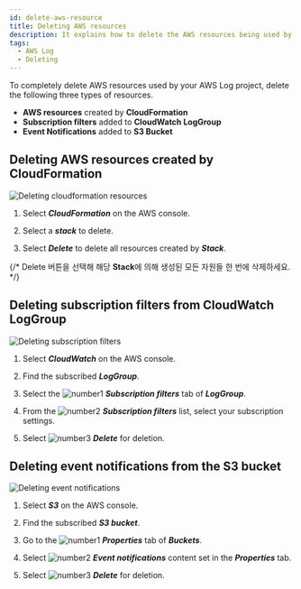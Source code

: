```yaml
---
id: delete-aws-resource
title: Deleting AWS resources
description: It explains how to delete the AWS resources being used by the WhaTap AWS Log project.
tags:
  - AWS Log
  - Deleting
---
```



To completely delete AWS resources used by your AWS Log project, delete the following three types of resources.

- **AWS resources** created by **CloudFormation**
- **Subscription filters** added to **CloudWatch LogGroup**
- **Event Notifications** added to **S3 Bucket**

## Deleting AWS resources created by CloudFormation

![Deleting cloudformation resources](/img/aws-log-cloudformation-resource.png)

1. Select **_CloudFormation_** on the AWS console.

2. Select a **_stack_** to delete.

3. Select **_Delete_** to delete all resources created by **_Stack_**.

{/* Delete 버튼을 선택해 해당 **Stack**에 의해 생성된 모든 자원들 한 번에 삭제하세요. */}

## Deleting subscription filters from CloudWatch LogGroup

![Deleting subscription filters](/img/aws-log-delete-subscription-filter.png)

1. Select **_CloudWatch_** on the AWS console. 

2. Find the subscribed **_LogGroup_**.

3. Select the ![number1](/img/number-01.png) **_Subscription filters_** tab of **_LogGroup_**. 

4. From the ![number2](/img/number-02.png) **_Subscription filters_** list, select your subscription settings. 

5. Select ![number3](/img/number-03.png) **_Delete_** for deletion.

## Deleting event notifications from the S3 bucket

![Deleting event notifications](/img/aws-log-delete-event-notification.png)

1. Select **_S3_** on the AWS console. 

2. Find the subscribed **_S3 bucket_**.

3. Go to the ![number1](/img/number-01.png) **_Properties_** tab of **_Buckets_**. 

4. Select ![number2](/img/number-02.png) **_Event notifications_** content set in the **_Properties_** tab. 

5. Select ![number3](/img/number-03.png) **_Delete_** for deletion.
